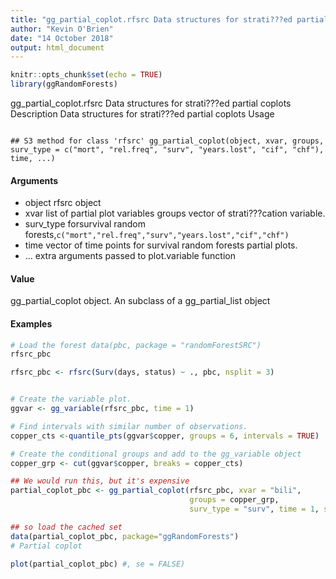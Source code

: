 ---
title: "gg_partial_coplot.rfsrc Data structures for strati???ed partial coplots"
author: "Kevin O'Brien"
date: "14 October 2018"
output: html_document
---

```{r setup, include=FALSE}
knitr::opts_chunk$set(echo = TRUE)
library(ggRandomForests)
```

gg_partial_coplot.rfsrc Data structures for strati???ed partial coplots
Description Data structures for strati???ed partial coplots
Usage
<pre><code>
## S3 method for class 'rfsrc' gg_partial_coplot(object, xvar, groups, surv_type = c("mort", "rel.freq", "surv", "years.lost", "cif", "chf"), time, ...)
</code></pre>

#### Arguments 
* object rfsrc object
* xvar list of partial plot variables groups vector of strati???cation variable. 
* surv_type forsurvival random forests,``c("mort","rel.freq","surv","years.lost","cif","chf")`` 
* time vector of time points for survival random forests partial plots. 
* ... extra arguments passed to plot.variable function

#### Value
gg_partial_coplot object. An subclass of a gg_partial_list object

#### Examples

```{r}
# Load the forest data(pbc, package = "randomForestSRC")
rfsrc_pbc

rfsrc_pbc <- rfsrc(Surv(days, status) ~ ., pbc, nsplit = 3)


# Create the variable plot. 
ggvar <- gg_variable(rfsrc_pbc, time = 1)
```
```{r}
# Find intervals with similar number of observations. 
copper_cts <-quantile_pts(ggvar$copper, groups = 6, intervals = TRUE)
```
```{r}
# Create the conditional groups and add to the gg_variable object 
copper_grp <- cut(ggvar$copper, breaks = copper_cts)
```
```{r}
## We would run this, but it's expensive 
partial_coplot_pbc <- gg_partial_coplot(rfsrc_pbc, xvar = "bili", 
                                        groups = copper_grp, 
                                        surv_type = "surv", time = 1, show.plots = FALSE)
```
```{r}
## so load the cached set 
data(partial_coplot_pbc, package="ggRandomForests")
# Partial coplot 
```
```{r}
plot(partial_coplot_pbc) #, se = FALSE)
```